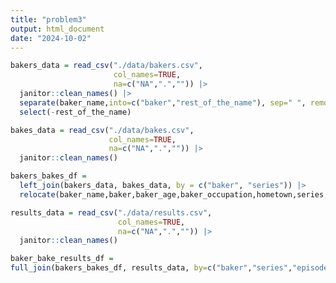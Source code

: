 ```yaml
---
title: "problem3"
output: html_document
date: "2024-10-02"
---
```

```r
bakers_data = read_csv("./data/bakers.csv", 
                       col_names=TRUE,
                       na=c("NA",".","")) |>
  janitor::clean_names() |>
  separate(baker_name,into=c("baker","rest_of_the_name"), sep=" ", remove=FALSE) |>
  select(-rest_of_the_name)

bakes_data = read_csv("./data/bakes.csv", 
                      col_names=TRUE,
                      na=c("NA",".","")) |> 
  janitor::clean_names() 

bakers_bakes_df = 
  left_join(bakers_data, bakes_data, by = c("baker", "series")) |>
  relocate(baker_name,baker,baker_age,baker_occupation,hometown,series,episode,signature_bake,show_stopper)

```

```r
results_data = read_csv("./data/results.csv", 
                        col_names=TRUE,
                        na=c("NA",".","")) |>
  janitor::clean_names() 

baker_bake_results_df = 
full_join(bakers_bakes_df, results_data, by=c("baker","series","episode"))

```

